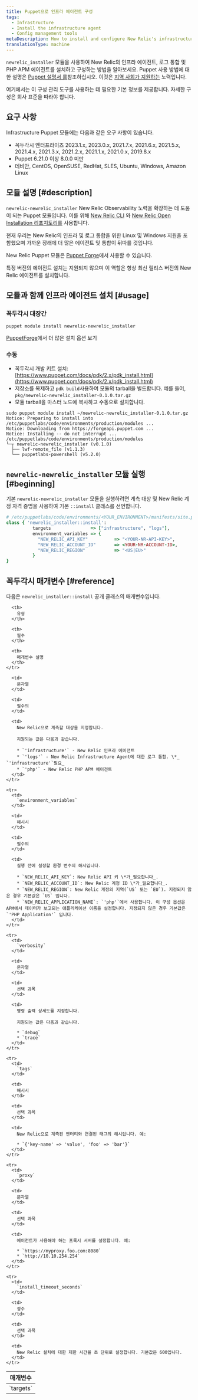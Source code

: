 ```yaml
---
title: Puppet으로 인프라 에이전트 구성
tags:
  - Infrastructure
  - Install the infrastructure agent
  - Config management tools
metaDescription: How to install and configure New Relic's infrastructure agent using Puppet config management.
translationType: machine
---
```


`newrelic_installer` 모듈을 사용하여 New Relic의 인프라 에이전트, 로그 통합 및 PHP APM 에이전트를 설치하고 구성하는 방법을 알아보세요. Puppet 사용 방법에 대한 설명은 [Puppet 설명서 를](https://docs.puppet.com)참조하십시오. 이것은 [지역 사회가 지원하는](https://github.com/newrelic/puppet-install) 노력입니다.

여기에서는 이 구성 관리 도구를 사용하는 데 필요한 기본 정보를 제공합니다. 자세한 구성은 회사 표준을 따라야 합니다.

## 요구 사항

Infrastructure Puppet 모듈에는 다음과 같은 요구 사항이 있습니다.

* 꼭두각시 엔터프라이즈 2023.1.x, 2023.0.x, 2021.7.x, 2021.6.x, 2021.5.x, 2021.4.x, 2021.3.x, 2021.2.x, 2021.1.x, 2021.0.x, 2019.8.x
* Puppet 6.21.0 이상 8.0.0 미만
* 데비안, CentOS, OpenSUSE, RedHat, SLES, Ubuntu, Windows, Amazon Linux

## 모듈 설명 [#description]

`newrelic-newrelic_installer` New Relic Observability 노력을 확장하는 데 도움이 되는 Puppet 모듈입니다. 이를 위해 [New Relic CLI](https://github.com/newrelic/newrelic-cli) 와 [New Relic Open Installation 리포지토리를](https://github.com/newrelic/open-install-library) 사용합니다.

현재 우리는 New Relic의 인프라 및 로그 통합을 위한 Linux 및 Windows 지원을 포함했으며 가까운 장래에 더 많은 에이전트 및 통합이 뒤따를 것입니다.

New Relic Puppet 모듈은 [Puppet Forge](https://forge.puppet.com/modules/newrelic/newrelic_installer/readme)에서 사용할 수 있습니다.

<Callout variant="important">
  특정 버전의 에이전트 설치는 지원되지 않으며 이 역할은 항상 최신 릴리스 버전의 New Relic 에이전트를 설치합니다.
</Callout>

## 모듈과 함께 인프라 에이전트 설치 [#usage]

### 꼭두각시 대장간

```shell
puppet module install newrelic-newrelic_installer
```

[PuppetForge](https://forge.puppet.com/modules/newrelic/newrelic_installer/readme)에서 더 많은 설치 옵션 보기

### 수동

* 꼭두각시 개발 키트 설치: [https://www.puppet.com/docs/pdk/2.x/pdk_install.html](https://www.puppet.com/docs/pdk/2.x/pdk_install.html)
* 저장소를 복제하고 `pdk build`사용하여 모듈의 tarball을 빌드합니다. 예를 들어, `pkg/newrelic-newrelic_installer-0.1.0.tar.gz`
* 모듈 tarball을 마스터 노드에 복사하고 수동으로 설치합니다.

```shell
sudo puppet module install ~/newrelic-newrelic_installer-0.1.0.tar.gz
Notice: Preparing to install into /etc/puppetlabs/code/environments/production/modules ...
Notice: Downloading from https://forgeapi.puppet.com ...
Notice: Installing -- do not interrupt ...
/etc/puppetlabs/code/environments/production/modules
└─┬ newrelic-newrelic_installer (v0.1.0)
  ├── lwf-remote_file (v1.1.3)
  └── puppetlabs-powershell (v5.2.0)
```

## `newrelic-newrelic_installer` 모듈 실행 [#beginning]

기본 `newrelic-newrelic_installer` 모듈을 실행하려면 계측 대상 및 New Relic 계정 자격 증명을 사용하여 기본 `::install` 클래스를 선언합니다.

```ruby
# /etc/puppetlabs/code/environments/<YOUR_ENVIRONMENT>/manifests/site.pp
class { 'newrelic_installer::install':
          targets               => ["infrastructure", "logs"],
          environment_variables => {
            "NEW_RELIC_API_KEY"          => "<YOUR-NR-API-KEY>",
            "NEW_RELIC_ACCOUNT_ID"       => <YOUR-NR-ACCOUNT-ID>,
            "NEW_RELIC_REGION"           => "<US|EU>"
          }
}
```

## 꼭두각시 매개변수 [#reference]

다음은 `newrelic_installer::install` 공개 클래스의 매개변수입니다.

<table>
  <thead>
    <tr>
      <th style={{ width: "200px" }}>
        매개변수
      </th>

      <th>
        유형
      </th>

      <th>
        필수
      </th>

      <th>
        매개변수 설명
      </th>
    </tr>
  </thead>

  <tbody>
    <tr>
      <td>
        `targets`
      </td>

      <td>
        문자열
      </td>

      <td>
        필수의
      </td>

      <td>
        New Relic으로 계측할 대상을 지정합니다.

        지원되는 값은 다음과 같습니다.

        * `'infrastructure'` - New Relic 인프라 에이전트
        * `'logs'` - New Relic Infrastructure Agent에 대한 로그 통합. \*_ `'infrastructure'`필요_
        * `'php'` - New Relic PHP APM 에이전트
      </td>
    </tr>

    <tr>
      <td>
        `environment_variables`
      </td>

      <td>
        해시시
      </td>

      <td>
        필수의
      </td>

      <td>
        실행 전에 설정할 환경 변수의 해시입니다.

        * `NEW_RELIC_API_KEY`: New Relic API 키 \*가_필요합니다_.
        * `NEW_RELIC_ACCOUNT_ID`: New Relic 계정 ID \*가_필요합니다_.
        * `NEW_RELIC_REGION`: New Relic 계정의 지역(`US` 또는 `EU`). 지정되지 않은 경우 기본값은 `US` 입니다.
        * `NEW_RELIC_APPLICATION_NAME`: `'php'`에서 사용합니다. 이 구성 옵션은 APM에서 데이터가 보고되는 애플리케이션 이름을 설정합니다. 지정되지 않은 경우 기본값은 `'PHP Application'` 입니다.
      </td>
    </tr>

    <tr>
      <td>
        `verbosity`
      </td>

      <td>
        문자열
      </td>

      <td>
        선택 과목
      </td>

      <td>
        명령 출력 상세도를 지정합니다.

        지원되는 값은 다음과 같습니다.

        * `debug`
        * `trace`
      </td>
    </tr>

    <tr>
      <td>
        `tags`
      </td>

      <td>
        해시시
      </td>

      <td>
        선택 과목
      </td>

      <td>
        New Relic으로 계측된 엔터티와 연결된 태그의 해시입니다. 예:

        * `{'key-name' => 'value', 'foo' => 'bar'}`
      </td>
    </tr>

    <tr>
      <td>
        `proxy`
      </td>

      <td>
        문자열
      </td>

      <td>
        선택 과목
      </td>

      <td>
        에이전트가 사용해야 하는 프록시 서버를 설정합니다. 예:

        * `https://myproxy.foo.com:8080`
        * `http://10.10.254.254`
      </td>
    </tr>

    <tr>
      <td>
        `install_timeout_seconds`
      </td>

      <td>
        정수
      </td>

      <td>
        선택 과목
      </td>

      <td>
        New Relic 설치에 대한 제한 시간을 초 단위로 설정합니다. 기본값은 600입니다.
      </td>
    </tr>
  </tbody>
</table>